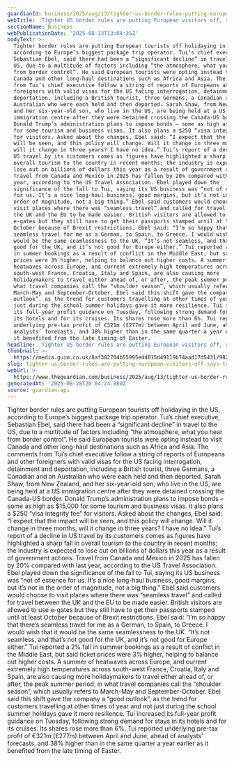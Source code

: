 ```yaml
---
guardianId: business/2025/aug/13/tighter-us-border-rules-putting-european-visitors-off-tui
webTitle: 'Tighter US border rules are putting European visitors off, says Tui'
sectionName: Business
webPublicationDate: '2025-08-13T13:04:35Z'
bodyText: >-
  Tighter border rules are putting European tourists off holidaying in the US,
  according to Europe’s biggest package trip operator. Tui’s chief executive,
  Sebastian Ebel, said there had been a “significant decline” in travel to the
  US, due to a multitude of factors including “the atmosphere, what you hear
  from border control”. He said European tourists were opting instead to visit
  Canada and other long-haul destinations such as Africa and Asia. The comments
  from Tui’s chief executive follow a string of reports of Europeans and other
  foreigners with valid visas for the US facing interrogation, detainment and
  deportation, including a British tourist, three Germans, a Canadian and an
  Australian who were each held and then deported. Sarah Shaw, from New Zealand,
  and her six-year-old son, who live in the US, are being held at a US
  immigration centre after they were detained crossing the Canada-US border.
  Donald Trump’s administration plans to impose bonds – some as high as $15,000
  for some tourism and business visas. It also plans a $250 “visa integrity fee”
  for visitors. Asked about the changes, Ebel said: “I expect that the impact
  will be seen, and this policy will change. Will it change in three months,
  will it change in three years? I have no idea.” Tui’s report of a decline in
  US travel by its customers comes as figures have highlighted a sharp fall in
  overall tourism to the country in recent months; the industry is expected to
  lose out on billions of dollars this year as a result of government actions.
  Travel from Canada and Mexico in 2025 has fallen by 20% compared with last
  year, according to the US Travel Association. Ebel played down the
  significance of the fall to Tui, saying its US business was “not of essence
  for us. It’s a nice long-haul business, good margins, but it’s not in the
  order of magnitude, not a big thing.” Ebel said customers would choose to
  visit places where there was “seamless travel” and called for travel between
  the UK and the EU to be made easier. British visitors are allowed to use
  e-gates but they still have to get their passports stamped until at least
  October because of Brexit restrictions. Ebel said: “I’m so happy that there’s
  seamless travel for me as a German, to Spain, to Greece. I would wish that it
  would be the same seamlessness to the UK. “It’s not seamless, and that’s not
  good for the UK, and it’s not good for Europe either.” Tui reported a 2% fall
  in summer bookings as a result of conflict in the Middle East, but said ticket
  prices were 3% higher, helping to balance out higher costs. A summer of
  heatwaves across Europe, and current extremely high temperatures across
  south-west France, Croatia, Italy and Spain, are also causing more
  holidaymakers to travel either ahead of, or after, the peak summer period, in
  what travel companies call the “shoulder season”, which usually refers to
  March-May and September-October. Ebel said this shift gave the company a “good
  outlook”, as the trend for customers travelling at other times of year and not
  just during the school summer holidays gave it more resilience. Tui increased
  its full-year profit guidance on Tuesday, following strong demand for stays in
  its hotels and for its cruises. Its shares rose more than 6%. Tui reported
  underlying pre-tax profit of €321m (£277m) between April and June, ahead of
  analysts’ forecasts, and 38% higher than in the same quarter a year earlier as
  it benefited from the late timing of Easter.
headline: 'Tighter US border rules are putting European visitors off, says Tui'
thumbnail: >-
  https://media.guim.co.uk/8af382704b55995e4d015d49119b74aad17d5431/982_0_4910_3928/500.jpg
slug: tighter-us-border-rules-are-putting-european-visitors-off-says-tui
webUrl: >-
  https://www.theguardian.com/business/2025/aug/13/tighter-us-border-rules-putting-european-visitors-off-tui
generatedAt: '2025-08-28T20:04:24.880Z'
source: guardian-api
---
```

Tighter border rules are putting European tourists off holidaying in the US, according to Europe’s biggest package trip operator. Tui’s chief executive, Sebastian Ebel, said there had been a “significant decline” in travel to the US, due to a multitude of factors including “the atmosphere, what you hear from border control”. He said European tourists were opting instead to visit Canada and other long-haul destinations such as Africa and Asia. The comments from Tui’s chief executive follow a string of reports of Europeans and other foreigners with valid visas for the US facing interrogation, detainment and deportation, including a British tourist, three Germans, a Canadian and an Australian who were each held and then deported. Sarah Shaw, from New Zealand, and her six-year-old son, who live in the US, are being held at a US immigration centre after they were detained crossing the Canada-US border. Donald Trump’s administration plans to impose bonds – some as high as $15,000 for some tourism and business visas. It also plans a $250 “visa integrity fee” for visitors. Asked about the changes, Ebel said: “I expect that the impact will be seen, and this policy will change. Will it change in three months, will it change in three years? I have no idea.” Tui’s report of a decline in US travel by its customers comes as figures have highlighted a sharp fall in overall tourism to the country in recent months; the industry is expected to lose out on billions of dollars this year as a result of government actions. Travel from Canada and Mexico in 2025 has fallen by 20% compared with last year, according to the US Travel Association. Ebel played down the significance of the fall to Tui, saying its US business was “not of essence for us. It’s a nice long-haul business, good margins, but it’s not in the order of magnitude, not a big thing.” Ebel said customers would choose to visit places where there was “seamless travel” and called for travel between the UK and the EU to be made easier. British visitors are allowed to use e-gates but they still have to get their passports stamped until at least October because of Brexit restrictions. Ebel said: “I’m so happy that there’s seamless travel for me as a German, to Spain, to Greece. I would wish that it would be the same seamlessness to the UK. “It’s not seamless, and that’s not good for the UK, and it’s not good for Europe either.” Tui reported a 2% fall in summer bookings as a result of conflict in the Middle East, but said ticket prices were 3% higher, helping to balance out higher costs. A summer of heatwaves across Europe, and current extremely high temperatures across south-west France, Croatia, Italy and Spain, are also causing more holidaymakers to travel either ahead of, or after, the peak summer period, in what travel companies call the “shoulder season”, which usually refers to March-May and September-October. Ebel said this shift gave the company a “good outlook”, as the trend for customers travelling at other times of year and not just during the school summer holidays gave it more resilience. Tui increased its full-year profit guidance on Tuesday, following strong demand for stays in its hotels and for its cruises. Its shares rose more than 6%. Tui reported underlying pre-tax profit of €321m (£277m) between April and June, ahead of analysts’ forecasts, and 38% higher than in the same quarter a year earlier as it benefited from the late timing of Easter.
